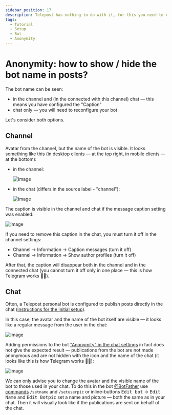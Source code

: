 ```yaml
---
sidebar_position: 17
description: Telepost has nothing to do with it, for this you need to configure your channel / chat or bot
tags:
  - Tutorial
  - Setup
  - Bot
  - Anonymity
---
```


# Anonymity: how to show / hide the bot name in posts?

The bot name can be seen:

* in the channel and (in the connected with this channel) chat — this means you have configured the "Caption"
* chat only — you will need to reconfigure your bot

Let's consider both options.

## Channel

Avatar from the channel, but the name of the bot is visible. It looks something like this (in desktop clients — at the top right, in mobile clients — at the bottom):

* in the channel:

  ![image](/images/108638558-eaee3080-74a0-11eb-9257-e40c5fc08456.png)

* in the chat (differs in the source label - "channel"):

  ![image](/images/108638076-8205b900-749e-11eb-83b1-0943e89ed681.png)

The caption is visible in the channel and chat if the message caption setting was enabled:

![image](/images/251946725-019968f4-51ed-746d-99f8-65bb03e3394a.png)

If you need to remove this caption in the chat, you must turn it off in the channel settings:

* Channel → Information → Caption messages (turn it off)
* Channel → Information → Show author profiles (turn it off)

After that, the caption will disappear both in the channel and in the connected chat (you cannot turn it off only in one place — this is how Telegram works 🤷‍♂️).

## Chat

Often, a Telepost personal bot is configured to publish posts directly in the chat ([instructions for the initial setup](../start/getting-started.mdx)).

In this case, the avatar and the name of the bot itself are visible — it looks like a regular message from the user in the chat:

![image](/images/108639081-ac0daa00-74a3-11eb-9012-aadfb59a5d95.png)

Adding permissions to the bot ["Anonymity" in the chat settings](https://telegram.org/blog/filters-anonymous-admins-comments/ru?ln=a#anonimnie-administratori-v-gruppah) in fact does not give the expected result — publications from the bot are not made anonymous and are not hidden with the icon and the name of the chat (it looks like this is how Telegram works 🤷‍♂️):

![image](/images/108638959-f7738880-74a2-11eb-9633-2ae6cb2e0976.png)

We can only advise you to change the avatar and the visible name of the bot to those used in your chat. To do this in the bot [@BotFather](https://t.me/BotFather) use [commands](https://core.telegram.org/bots#botfather-commands) `/setname` and `/setuserpic` or inline-buttons <kbd>Edit bot</kbd> → <kbd>Edit Name</kbd> and <kbd>Edit Botpic</kbd> set a name and picture — both the same as in your chat. Then it will visually look like if the publications are sent on behalf of the chat.
